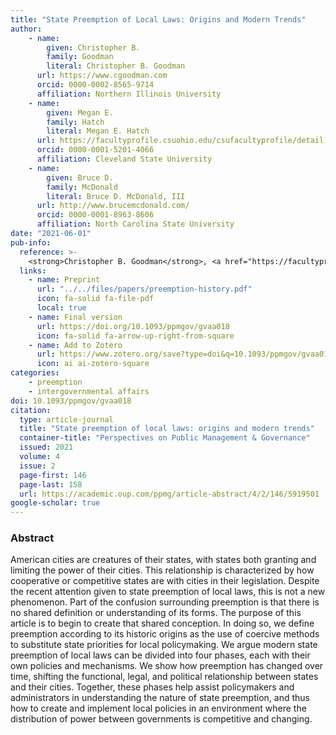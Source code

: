 ```yaml
---
title: "State Preemption of Local Laws: Origins and Modern Trends"
author: 
    - name: 
        given: Christopher B.
        family: Goodman
        literal: Christopher B. Goodman
      url: https://www.cgoodman.com
      orcid: 0000-0002-8565-9714
      affiliation: Northern Illinois University
    - name: 
        given: Megan E.
        family: Hatch
        literal: Megan E. Hatch
      url: https://facultyprofile.csuohio.edu/csufacultyprofile/detail.cfm?FacultyID=m_e_hatch
      orcid: 0000-0001-5201-4066
      affiliation: Cleveland State University
    - name: 
        given: Bruce D.
        family: McDonald
        literal: Bruce D. McDonald, III
      url: http://www.brucemcdonald.com/
      orcid: 0000-0001-8963-8606
      affiliation: North Carolina State University
date: "2021-06-01"
pub-info:
  reference: >-
    <strong>Christopher B. Goodman</strong>, <a href="https://facultyprofile.csuohio.edu/csufacultyprofile/detail.cfm?FacultyID=m_e_hatch">Megan E. Hatch<a/>, and <a href="http://www.brucemcdonald.com/">Bruce D. McDonald, III</a> (2021). “State Preemption of Local Laws: Origins and Modern Trends,” <em>Perspectives on Public Management & Governance</em> 4 (2): 146-158, doi: <a href="https://doi.org/10.1093/ppmgov/gvaa018" target="_blank" rel="noopener noreferrer"><code>10.1093/ppmgov/gvaa018</code></a>
  links:
    - name: Preprint
      url: "../../files/papers/preemption-history.pdf"
      icon: fa-solid fa-file-pdf
      local: true
    - name: Final version
      url: https://doi.org/10.1093/ppmgov/gvaa018
      icon: fa-solid fa-arrow-up-right-from-square
    - name: Add to Zotero
      url: https://www.zotero.org/save?type=doi&q=10.1093/ppmgov/gvaa018
      icon: ai ai-zotero-square
categories:
    - preemption
    - intergovernmental affairs
doi: 10.1093/ppmgov/gvaa018
citation:
  type: article-journal
  title: "State preemption of local laws: origins and modern trends"
  container-title: "Perspectives on Public Management & Governance"
  issued: 2021
  volume: 4
  issue: 2
  page-first: 146
  page-last: 158
  url: https://academic.oup.com/ppmg/article-abstract/4/2/146/5919501
google-scholar: true
---
```


### Abstract 

American cities are creatures of their states, with states both granting and limiting the power of their cities. This relationship is characterized by how cooperative or competitive states are with cities in their legislation. Despite the recent attention given to state preemption of local laws, this is not a new phenomenon. Part of the confusion surrounding preemption is that there is no shared definition or understanding of its forms. The purpose of this article is to begin to create that shared conception. In doing so, we define preemption according to its historic origins as the use of coercive methods to substitute state priorities for local policymaking. We argue modern state preemption of local laws can be divided into four phases, each with their own policies and mechanisms. We show how preemption has changed over time, shifting the functional, legal, and political relationship between states and their cities. Together, these phases help assist policymakers and administrators in understanding the nature of state preemption, and thus how to create and implement local policies in an environment where the distribution of power between governments is competitive and changing.